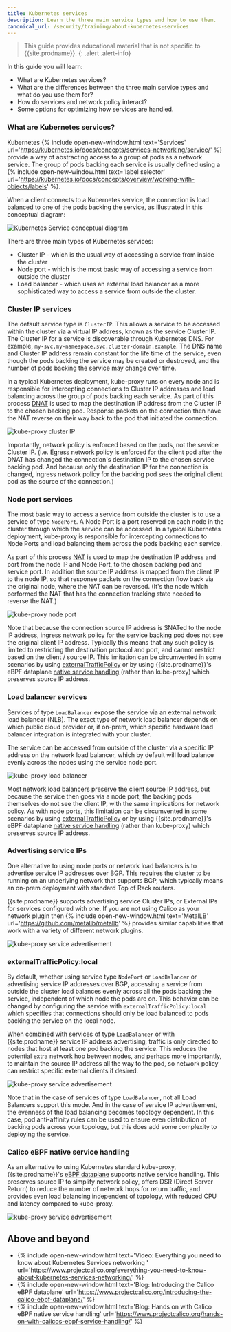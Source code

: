 ```yaml
---
title: Kubernetes services
description: Learn the three main service types and how to use them.
canonical_url: /security/training/about-kubernetes-services
---
```


> <span class="glyphicon glyphicon-info-sign"></span> This guide provides educational material that is not specific to {{site.prodname}}.
{: .alert .alert-info}

In this guide you will learn:
- What are Kubernetes services?
- What are the differences between the three main service types and what do you use them for?
- How do services and network policy interact?
- Some options for optimizing how services are handled.

### What are Kubernetes services?

Kubernetes {% include open-new-window.html text='Services'
url='https://kubernetes.io/docs/concepts/services-networking/service/' %} provide a way of abstracting access to a group
of pods as a network service. The group of pods backing each service is usually defined using a {% include
open-new-window.html text='label selector'
url='https://kubernetes.io/docs/concepts/overview/working-with-objects/labels' %}. 

When a client connects to a Kubernetes service, the connection is load balanced to one of the pods backing the service,
as illustrated in this conceptual diagram:

![Kubernetes Service conceptual diagram]({{site.baseurl}}/images/k8s-service-concept.svg)

There are three main types of Kubernetes services:
- Cluster IP - which is the usual way of accessing a service from inside the cluster
- Node port - which is the most basic way of accessing a service from outside the cluster
- Load balancer - which uses an external load balancer as a more sophisticated way to access a service from outside the
  cluster.

### Cluster IP services

The default service type is `ClusterIP`. This allows a service to be accessed within the cluster via a virtual IP
address, known as the service Cluster IP. The Cluster IP for a service is discoverable through Kubernetes DNS. For
example, `my-svc.my-namespace.svc.cluster-domain.example`. The DNS name and Cluster IP address remain constant for the
life time of the service, even though the pods backing the service may be created or destroyed, and the number of pods
backing the service may change over time.

In a typical Kubernetes deployment, kube-proxy runs on every node and is responsible for intercepting connections to
Cluster IP addresses and load balancing across the group of pods backing each service. As part of this process
[DNAT]({{site.baseurl}}/networking/training/about-networking) is used to map the destination IP address from the Cluster IP to the
chosen backing pod. Response packets on the connection then have the NAT reverse on their way back to the pod that
initiated the connection.

![kube-proxy cluster IP]({{site.baseurl}}/images/kube-proxy-cluster-ip.svg)

Importantly, network policy is enforced based on the pods, not the service Cluster IP.  (i.e. Egress network policy is
enforced for the client pod after the DNAT has changed the connection's destination IP to the chosen service backing
pod. And because only the destination IP for the connection is changed, ingress network policy for the backing pod sees the
original client pod as the source of the connection.)

### Node port services

The most basic way to access a service from outside the cluster is to use a service of type `NodePort`. A Node Port is a
port reserved on each node in the cluster through which the service can be accessed. In a typical Kubernetes deployment,
kube-proxy is responsible for intercepting connections to Node Ports and load balancing them across the pods backing
each service.  

As part of this process [NAT]({{site.baseurl}}/networking/training/about-networking#nat) is used to map the destination IP address and
port from the node IP and Node Port, to the chosen backing pod and service port. In addition the source IP address is
mapped from the client IP to the node IP, so that response packets on the connection flow back via the original node,
where the NAT can be reversed. (It's the node which performed the NAT that has the connection tracking state needed to
reverse the NAT.)

![kube-proxy node port]({{site.baseurl}}/images/kube-proxy-node-port.svg)

Note that because the connection source IP address is SNATed to the node IP address, ingress network policy for the
service backing pod does not see the original client IP address. Typically this means that any such policy is limited to
restricting the destination protocol and port, and cannot restrict based on the client / source IP. This limitation can
be circumvented in some scenarios by using [externalTrafficPolicy](#externaltrafficpolicylocal) or by using
{{site.prodname}}'s eBPF dataplane [native service handling](#calico-ebpf-native-service-handling) (rather than kube-proxy) which preserves source IP address.

### Load balancer services

Services of type `LoadBalancer` expose the service via an external network load balancer (NLB). The exact type of
network load balancer depends on which public cloud provider or, if on-prem, which specific hardware load balancer integration is
integrated with your cluster.

The service can be accessed from outside of the cluster via a specific IP address on the network load balancer, which by
default will load balance evenly across the nodes using the service node port.

![kube-proxy load balancer]({{site.baseurl}}/images/kube-proxy-load-balancer.svg)

Most network load balancers preserve the client source IP address, but because the service then goes via a node port,
the backing pods themselves do not see the client IP, with the same implications for network policy.  As with node
ports, this limitation can be circumvented in some scenarios by using [externalTrafficPolicy](#externaltrafficpolicylocal)
or by using {{site.prodname}}'s eBPF dataplane [native service handling](#calico-ebpf-native-service-handling) (rather
than kube-proxy) which preserves source IP address.

### Advertising service IPs

One alternative to using node ports or network load balancers is to advertise service IP addresses over BGP. This
requires the cluster to be running on an underlying network that supports BGP, which typically means an on-prem
deployment with standard Top of Rack routers.

{{site.prodname}} supports advertising service Cluster IPs, or External IPs for services configured with one. If you are
not using Calico as your network plugin then {% include open-new-window.html text='MetalLB'
url='https://github.com/metallb/metallb' %} provides similar capabilities that work with a variety of different network
plugins.

![kube-proxy service advertisement]({{site.baseurl}}/images/kube-proxy-service-advertisement.svg)

### externalTrafficPolicy:local

By default, whether using service type `NodePort` or `LoadBalancer` or advertising service IP addresses over BGP,
accessing a service from outside the cluster load balances evenly across all the pods backing the service, independent
of which node the pods are on. This behavior can be changed by configuring the service with
`externalTrafficPolicy:local` which specifies that connections should only be load balanced to pods backing the service
on the local node.

When combined with services of type `LoadBalancer` or with {{site.prodname}} service IP address advertising, traffic is
only directed to nodes that host at least one pod backing the service. This reduces the potential extra network hop
between nodes, and perhaps more importantly, to maintain the source IP address all the way to the pod, so network policy
can restrict specific external clients if desired.

![kube-proxy service advertisement]({{site.baseurl}}/images/kube-proxy-service-local.svg)

Note that in the case of services of type `LoadBalancer`, not all Load Balancers support this mode. And in the case of
service IP advertisement, the evenness of the load balancing becomes topology dependent. In this case, pod anti-affinity
rules can be used to ensure even distribution of backing pods across your topology, but this does add some complexity to
deploying the service.

### Calico eBPF native service handling

As an alternative to using Kubernetes standard kube-proxy, {{site.prodname}}'s [eBPF
dataplane]({{site.baseurl}}/maintenance/ebpf/enabling-ebpf) supports native service handling. This preserves source IP to
simplify network policy, offers DSR (Direct Server Return) to reduce the number of network hops for return traffic, and
provides even load balancing independent of topology, with reduced CPU and latency compared to kube-proxy.

![kube-proxy service advertisement]({{site.baseurl}}/images/calico-native-service-handling.svg)

## Above and beyond

- {% include open-new-window.html text='Video: Everything you need to know about Kubernetes Services networking   '
  url='https://www.projectcalico.org/everything-you-need-to-know-about-kubernetes-services-networking/' %}
- {% include open-new-window.html text='Blog: Introducing the Calico eBPF dataplane'
  url='https://www.projectcalico.org/introducing-the-calico-ebpf-dataplane/' %}
- {% include open-new-window.html text='Blog: Hands on with Calico eBPF native service handling'
  url='https://www.projectcalico.org/hands-on-with-calicos-ebpf-service-handling/' %}

